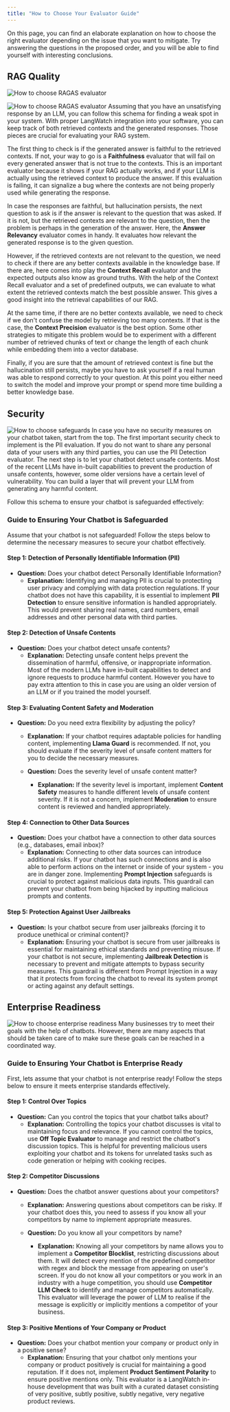 ```yaml
---
title: "How to Choose Your Evaluator Guide"
---
```

On this page, you can find an elaborate explanation on how to choose the right evaluator depending on the issue that you want to mitigate. Try answering the questions in the proposed order, and you will be able to find yourself with interesting conclusions.

## RAG Quality
<img className="block" src="./images/how-to-choose-ragas.png" alt="How to choose RAGAS evaluator" />

![How to choose RAGAS evaluator](/images/how-to-choose-ragas.png)
Assuming that you have an unsatisfying response by an LLM, you can follow this schema for finding a weak spot in your system. With proper LangWatch integration into your software, you can keep track of both retrieved contexts and the generated responses. Those pieces are crucial for evaluating your RAG system.

The first thing to check is if the generated answer is faithful to the retrieved contexts. If not, your way to go is a **Faithfulness** evaluator that will fail on every generated answer that is not true to the contexts. This is an important evaluator because it shows if your RAG actually works, and if your LLM is actually using the retrieved context to produce the answer. If this evaluation is failing, it can signalize a bug where the contexts are not being properly used while generating the response.

In case the responses are faithful, but hallucination persists, the next question to ask is if the answer is relevant to the question that was asked. If it is not, but the retrieved contexts are relevant to the question, then the problem is perhaps in the generation of the answer. Here, the **Answer Relevancy** evaluator comes in handy. It evaluates how relevant the generated response is to the given question.

However, if the retrieved contexts are not relevant to the question, we need to check if there are any better contexts available in the knowledge base. If there are, here comes into play the **Context Recall** evaluator and the expected outputs also know as ground truths. With the help of the Context Recall evaluator and a set of predefined outputs, we can evaluate to what extent the retrieved contexts match the best possible answer. This gives a good insight into the retrieval capabilities of our RAG.

At the same time, if there are no better contexts available, we need to check if we don't confuse the model by retrieving too many contexts. If that is the case, the **Context Precision** evaluator is the best option. Some other strategies to mitigate this problem would be to experiment with a different number of retrieved chunks of text or change the length of each chunk while embedding them into a vector database.

Finally, if you are sure that the amount of retrieved context is fine but the hallucination still persists, maybe you have to ask yourself if a real human was able to respond correctly to your question. At this point you either need to switch the model and improve your prompt or spend more time building a better knowledge base.

## Security
<img className="block" src="./images/how-to-choose-safeguards.jpg" alt="How to choose safeguards" />
In case you have no security measures on your chatbot taken, start from the top. 
The first important security check to implement is the PII evaluation. 
If you do not want to share any personal data of your users with any third parties, you can use the PII Detection evaluator. 
The next step is to let your chatbot detect unsafe contents. 
Most of the recent LLMs have in-built capabilities to prevent the production of unsafe contents, however, some older versions have a certain level of vulnerability. 
You can build a layer that will prevent your LLM from generating any harmful content.

Follow this schema to ensure your chatbot is safeguarded effectively:

### Guide to Ensuring Your Chatbot is Safeguarded

Assume that your chatbot is not safeguarded! Follow the steps below to determine the necessary measures to secure your chatbot effectively.

#### Step 1: Detection of Personally Identifiable Information (PII)
- **Question:** Does your chatbot detect Personally Identifiable Information?
  - **Explanation:** Identifying and managing PII is crucial to protecting user privacy and complying with data protection regulations. 
  If your chatbot does not have this capability, it is essential to implement **PII Detection** to ensure sensitive information is handled appropriately. This would prevent sharing real names, card numbers, email addresses and other personal data with third parties.

#### Step 2: Detection of Unsafe Contents
- **Question:** Does your chatbot detect unsafe contents?
  - **Explanation:** Detecting unsafe content helps prevent the dissemination of harmful, offensive, or inappropriate information. Most of the modern LLMs have in-built capabilities to detect and ignore requests to produce harmful content. However you have to pay extra attention to this in case you are using an older version of an LLM or if you trained the model yourself.

#### Step 3: Evaluating Content Safety and Moderation
- **Question:** Do you need extra flexibility by adjusting the policy?
  - **Explanation:** If your chatbot requires adaptable policies for handling content, implementing **Llama Guard** is recommended. If not, you should evaluate if the severity level of unsafe content matters for you to decide the necessary measures.

  - **Question:** Does the severity level of unsafe content matter?
    - **Explanation:** If the severity level is important, implement **Content Safety** measures to handle different levels of unsafe content severity. If it is not a concern, implement **Moderation** to ensure content is reviewed and handled appropriately.

#### Step 4: Connection to Other Data Sources
- **Question:** Does your chatbot have a connection to other data sources (e.g., databases, email inbox)?
  - **Explanation:** Connecting to other data sources can introduce additional risks. If your chatbot has such connections and is also able to perform actions on the internet or inside of your system - you are in danger zone. Implementing **Prompt Injection** safeguards is crucial to protect against malicious data inputs. 
  This guardrail can prevent your chatbot from being hijacked by inputting malicious prompts and contents.

#### Step 5: Protection Against User Jailbreaks
- **Question:** Is your chatbot secure from user jailbreaks (forcing it to produce unethical or criminal content)?
  - **Explanation:** Ensuring your chatbot is secure from user jailbreaks is essential for maintaining ethical standards and preventing misuse. If your chatbot is not secure, implementing **Jailbreak Detection** is necessary to prevent and mitigate attempts to bypass security measures. This guardrail is different from Prompt Injection in a way that it protects from forcing the chatbot to reveal its system prompt or acting against any default settings. 


## Enterprise Readiness
<img className="block" src="./images/how-to-choose-enterprise.jpg" alt="How to choose enterprise readiness" />
Many businesses try to meet their goals with the help of chatbots. However, there are many aspects that should be taken care of to make sure these goals can be reached in a coordinated way.

### Guide to Ensuring Your Chatbot is Enterprise Ready

First, lets assume that your chatbot is not enterprise ready! Follow the steps below to ensure it meets enterprise standards effectively.

#### Step 1: Control Over Topics
- **Question:** Can you control the topics that your chatbot talks about?
  - **Explanation:** Controlling the topics your chatbot discusses is vital to maintaining focus and relevance. 
  If you cannot control the topics, use **Off Topic Evaluator** to manage and restrict the chatbot's discussion topics. 
  This is helpful for preventing malicious users exploiting your chatbot and its tokens for unrelated tasks such as code generation or helping with cooking recipes.

#### Step 2: Competitor Discussions
- **Question:** Does the chatbot answer questions about your competitors?
  - **Explanation:** Answering questions about competitors can be risky. 
  If your chatbot does this, you need to assess if you know all your competitors by name to implement appropriate measures. 


  - **Question:** Do you know all your competitors by name?
    - **Explanation:** Knowing all your competitors by name allows you to implement a **Competitor Blocklist**, restricting discussions about them. It will detect every mention of the predefined competitor with regex and block the message from appearing on user's screen. 
    If you do not know all your competitors or you work in an industry with a huge competition, you should use **Competitor LLM Check** to identify and manage competitors automatically. This evaluator will leverage the power of LLM to realise if the message is explicitly or implicitly mentions a competitor of your business.

#### Step 3: Positive Mentions of Your Company or Product
- **Question:** Does your chatbot mention your company or product only in a positive sense?
  - **Explanation:** Ensuring that your chatbot only mentions your company or product positively is crucial for maintaining a good reputation. If it does not, implement **Product Sentiment Polarity** to ensure positive mentions only. This evaluator is a LangWatch in-house development that was built with a curated dataset consisting of very positive, subtly positive, subtly negative, very negative product reviews. 

